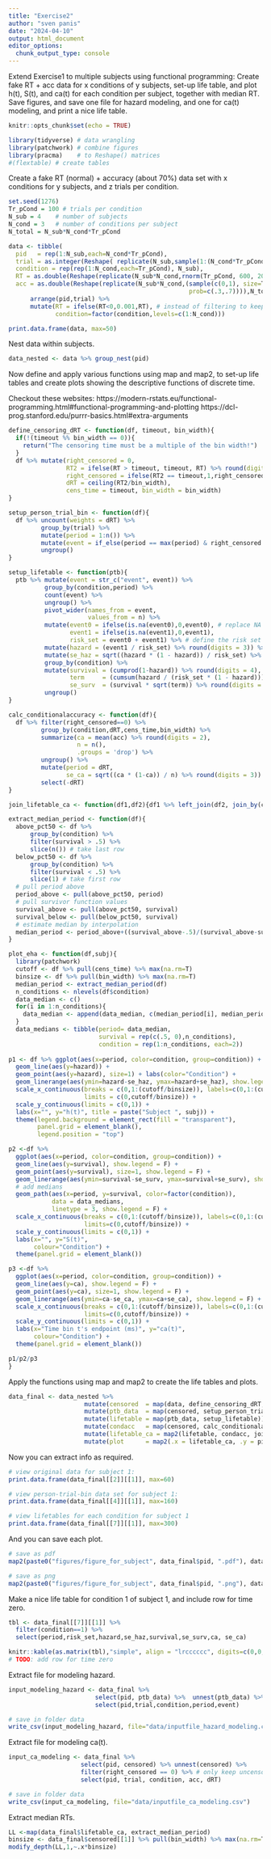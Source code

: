 ```yaml
---
title: "Exercise2"
author: "sven panis"
date: "2024-04-10"
output: html_document
editor_options: 
  chunk_output_type: console
---
```

Extend Exercise1 to multiple subjects using functional programming:
Create fake RT + acc data for x conditions of y subjects, set-up life table, 
and plot h(t), S(t), and ca(t) for each condition per subject, together with median RT.
Save figures, and save one file for hazard modeling, and one for ca(t) modeling, and print a nice life table.

```r
knitr::opts_chunk$set(echo = TRUE)
```

```r
library(tidyverse) # data wrangling
library(patchwork) # combine figures
library(pracma)    # to Reshape() matrices
#(flextable) # create tables 
```

Create a fake RT (normal) + accuracy (about 70%) data set with x conditions for y subjects, and z trials per condition.

```r
set.seed(1276)
Tr_pCond = 100 # trials per condition
N_sub = 4    # number of subjects
N_cond = 3   # number of conditions per subject
N_total = N_sub*N_cond*Tr_pCond

data <- tibble(
  pid   = rep(1:N_sub,each=N_cond*Tr_pCond),
  trial = as.integer(Reshape( replicate(N_sub,sample(1:(N_cond*Tr_pCond))),N_total,1)),
  condition = rep(rep(1:N_cond,each=Tr_pCond), N_sub),
  RT = as.double(Reshape(replicate(N_sub*N_cond,rnorm(Tr_pCond, 600, 200)),N_total,1)) %>% round(digits=2),
  acc = as.double(Reshape(replicate(N_sub*N_cond,(sample(c(0,1), size=Tr_pCond,replace=T,            
                                                  prob=c(.3,.7)))),N_total,1))) %>%
      arrange(pid,trial) %>%
      mutate(RT = ifelse(RT<0,0.001,RT), # instead of filtering to keep all rows
             condition=factor(condition,levels=c(1:N_cond)))

print.data.frame(data, max=50)
```

Nest data within subjects.

```r
data_nested <- data %>% group_nest(pid)
```

Now define and apply various functions using map and map2, to set-up life tables and create plots showing the descriptive functions of discrete time.

Checkout these websites:
https://modern-rstats.eu/functional-programming.html#functional-programming-and-plotting
https://dcl-prog.stanford.edu/purrr-basics.html#extra-arguments

```r
define_censoring_dRT <- function(df, timeout, bin_width){
  if(!(timeout %% bin_width == 0)){
    return("The censoring time must be a multiple of the bin width!")
  }
  df %>% mutate(right_censored = 0,
                RT2 = ifelse(RT > timeout, timeout, RT) %>% round(digits=2),
                right_censored = ifelse(RT2 == timeout,1,right_censored),
                dRT = ceiling(RT2/bin_width),
                cens_time = timeout, bin_width = bin_width)
}
```

```r
setup_person_trial_bin <- function(df){
  df %>% uncount(weights = dRT) %>% 
         group_by(trial) %>% 
         mutate(period = 1:n()) %>% 
         mutate(event = if_else(period == max(period) & right_censored == 0, 1, 0)) %>% 
         ungroup()
}
```

```r
setup_lifetable <- function(ptb){
  ptb %>% mutate(event = str_c("event", event)) %>%
          group_by(condition,period) %>% 
          count(event) %>% 
          ungroup() %>% 
          pivot_wider(names_from = event,
                      values_from = n) %>% 
          mutate(event0 = ifelse(is.na(event0),0,event0), # replace NA with 0
                 event1 = ifelse(is.na(event1),0,event1),
                 risk_set = event0 + event1) %>% # define the risk set
          mutate(hazard = (event1 / risk_set) %>% round(digits = 3)) %>% # calculate hazard estimate
          mutate(se_haz = sqrt((hazard * (1 - hazard)) / risk_set) %>% round(digits = 4)) %>% # se hazard
          group_by(condition) %>%
          mutate(survival = (cumprod(1-hazard)) %>% round(digits = 4), # calculate survival estimate
                 term     = (cumsum(hazard / (risk_set * (1 - hazard)))) %>% round(digits = 7),
                 se_surv  = (survival * sqrt(term)) %>% round(digits = 5)  ) %>% # Greenwood's (1926) approximation
          ungroup() 
}
```

```r
calc_conditionalaccuracy <- function(df){
  df %>% filter(right_censored==0) %>%
         group_by(condition,dRT,cens_time,bin_width) %>%
         summarize(ca = mean(acc) %>% round(digits = 2),
                   n = n(),
                   .groups = 'drop') %>%
         ungroup() %>%
         mutate(period = dRT,
                se_ca = sqrt((ca * (1-ca)) / n) %>% round(digits = 3)) %>%
         select(-dRT)
}
```

```r
join_lifetable_ca <- function(df1,df2){df1 %>% left_join(df2, join_by(condition,period))}
```

```r
extract_median_period <- function(df){
  above_pct50 <- df %>% 
      group_by(condition) %>%
      filter(survival > .5) %>% 
      slice(n()) # take last row
  below_pct50 <- df %>% 
      group_by(condition) %>%
      filter(survival < .5) %>% 
      slice(1) # take first row
  # pull period above
  period_above <- pull(above_pct50, period)
  # pull survivor function values
  survival_above <- pull(above_pct50, survival)
  survival_below <- pull(below_pct50, survival)
  # estimate median by interpolation
  median_period <- period_above+((survival_above-.5)/(survival_above-survival_below))*((period_above+1)-period_above)
}
```

```r
plot_eha <- function(df,subj){
  library(patchwork)
  cutoff <- df %>% pull(cens_time) %>% max(na.rm=T)
  binsize <- df %>% pull(bin_width) %>% max(na.rm=T)
  median_period <- extract_median_period(df)
  n_conditions <- nlevels(df$condition)
  data_median <- c()
  for(i in 1:n_conditions){
    data_median <- append(data_median, c(median_period[i], median_period[i]))
  }
  data_medians <- tibble(period= data_median,
                         survival = rep(c(.5, 0),n_conditions),
                         condition = rep(1:n_conditions, each=2))
  
p1 <- df %>% ggplot(aes(x=period, color=condition, group=condition)) +
  geom_line(aes(y=hazard)) +
  geom_point(aes(y=hazard), size=1) + labs(color="Condition") +
  geom_linerange(aes(ymin=hazard-se_haz, ymax=hazard+se_haz), show.legend = F) +
  scale_x_continuous(breaks = c(0,1:(cutoff/binsize)), labels=c(0,1:(cutoff/binsize)*binsize),
                     limits = c(0,cutoff/binsize)) +
  scale_y_continuous(limits = c(0,1)) +
  labs(x="", y="h(t)", title = paste("Subject ", subj)) +
  theme(legend.background = element_rect(fill = "transparent"),
        panel.grid = element_blank(),
        legend.position = "top")

p2 <-df %>%
  ggplot(aes(x=period, color=condition, group=condition)) +
  geom_line(aes(y=survival), show.legend = F) +
  geom_point(aes(y=survival), size=1, show.legend = F) +
  geom_linerange(aes(ymin=survival-se_surv, ymax=survival+se_surv), show.legend = F) +
  # add medians
  geom_path(aes(x=period, y=survival, color=factor(condition)),
            data = data_medians, 
            linetype = 3, show.legend = F) +
  scale_x_continuous(breaks = c(0,1:(cutoff/binsize)), labels=c(0,1:(cutoff/binsize)*binsize),
                     limits=c(0,cutoff/binsize)) +
  scale_y_continuous(limits = c(0,1)) +
  labs(x="", y="S(t)",
       colour="Condition") +
  theme(panel.grid = element_blank())

p3 <-df %>%
  ggplot(aes(x=period, color=condition, group=condition)) +
  geom_line(aes(y=ca), show.legend = F) +
  geom_point(aes(y=ca), size=1, show.legend = F) +
  geom_linerange(aes(ymin=ca-se_ca, ymax=ca+se_ca), show.legend = F) +
  scale_x_continuous(breaks = c(0,1:(cutoff/binsize)), labels=c(0,1:(cutoff/binsize)*binsize),
                     limits=c(0,cutoff/binsize)) +
  scale_y_continuous(limits = c(0,1)) +
  labs(x="Time bin t's endpoint (ms)", y="ca(t)",
       colour="Condition") +
  theme(panel.grid = element_blank())

p1/p2/p3
}
```

Apply the functions using map and map2 to create the life tables and plots.

```r
data_final <- data_nested %>% 
                     mutate(censored  = map(data, define_censoring_dRT, 800, 100)) %>%       # user input: censoring time, and bin width
                     mutate(ptb_data  = map(censored, setup_person_trial_bin)) %>%           # create person-trial-bin dataset
                     mutate(lifetable = map(ptb_data, setup_lifetable)) %>%                  # create life tables without ca
                     mutate(condacc   = map(censored, calc_conditionalaccuracy)) %>%         # calculate ca
                     mutate(lifetable_ca = map2(lifetable, condacc, join_lifetable_ca)) %>%  # create life tables with ca
                     mutate(plot      = map2(.x = lifetable_ca, .y = pid, plot_eha))         # create plots of info in life tables
```

Now you can extract info as required.

```r
# view original data for subject 1:
print.data.frame(data_final[[2]][[1]], max=60)

# view person-trial-bin data set for subject 1:
print.data.frame(data_final[[4]][[1]], max=160) 

# view lifetables for each condition for subject 1
print.data.frame(data_final[[7]][[1]], max=300)
```

And you can save each plot.

```r
# save as pdf
map2(paste0("figures/figure_for_subject", data_final$pid, ".pdf"), data_final$plot, ggsave)

# save as png
map2(paste0("figures/figure_for_subject", data_final$pid, ".png"), data_final$plot, ggsave, width = 8, height = 5, dpi = 600)
```

Make a nice life table for condition 1 of subject 1, and include row for time zero.

```r
tbl <- data_final[[7]][[1]] %>% 
  filter(condition==1) %>% 
  select(period,risk_set,hazard,se_haz,survival,se_surv,ca, se_ca)

knitr::kable(as.matrix(tbl),"simple", align = "lrcccccc", digits=c(0,0,2,4,2,4,2,4))
# TODO: add row for time zero
```

Extract file for modeling hazard.

```r
input_modeling_hazard <- data_final %>% 
                        select(pid, ptb_data) %>%  unnest(ptb_data) %>%
                        select(pid,trial,condition,period,event)

# save in folder data
write_csv(input_modeling_hazard, file="data/inputfile_hazard_modeling.csv")
```

Extract file for modeling ca(t).

```r
input_ca_modeling <- data_final %>%
                    select(pid, censored) %>% unnest(censored) %>%
                    filter(right_censored == 0) %>% # only keep uncensored trials
                    select(pid, trial, condition, acc, dRT)

# save in folder data
write_csv(input_ca_modeling, file="data/inputfile_ca_modeling.csv")
```

Extract median RTs.

```r
LL <-map(data_final$lifetable_ca, extract_median_period)
binsize <- data_final$censored[[1]] %>% pull(bin_width) %>% max(na.rm=T)
modify_depth(LL,1,~.x*binsize)
```
